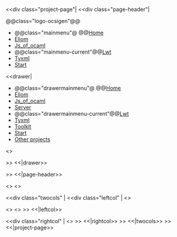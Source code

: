 <<div class="project-page"|
<<div class="page-header"|

@@class="logo-ocsigen"@@[[site:/|{{site:/img/ocsigen-white.svg|Ocsigen}}]]

*@@class="mainmenu"@ @@[[site:/|Home]]
*[[wiki("eliom"):|Eliom]]
*[[wiki("js_of_ocaml"):|Js_of_ocaml]]
*@@class="mainmenu-current"@@[[wiki("lwt"):|Lwt]]
*[[wiki("tyxml"):|Tyxml]]
*[[wiki("ocsigen-start"):|Start]]

<<drawer|

*@@class="drawermainmenu"@ @@[[site:/|Home]]
*[[wiki("eliom"):|Eliom]]
*[[wiki("js_of_ocaml"):|Js_of_ocaml]]
*[[wiki("ocsigenserver"):|Server]]
*@@class="drawermainmenu-current"@@[[wiki("lwt"):|Lwt]]
*[[wiki("tyxml"):|Tyxml]]
*[[wiki("ocsigen-toolkit"):|Toolkit]]
*[[wiki("ocsigen-start"):|Start]]
*[[site:/projects|Other projects]]

<<doctree>>


>> <<|drawer>>

>> <<|page-header>>

<<client-server-switch>>
<<reason-switch>>


<<div class="twocols" |
<<div class="leftcol" |
<<docversion>>

<<googlesearch>>
<<doctree>>
>> <<|leftcol>>

<<div class="rightcol" |
<<content>>
>> <<|rightcol>>
>> <<|twocols>>
>> <<|project-page>>
